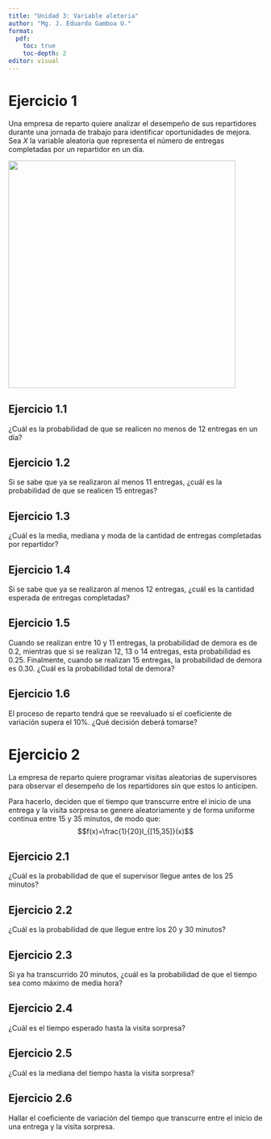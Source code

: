 ```yaml
---
title: "Unidad 3: Variable aletoria"
author: "Mg. J. Eduardo Gamboa U."
format: 
  pdf:
    toc: true
    toc-depth: 2  
editor: visual
---
```


\newpage


# Ejercicio 1

Una empresa de reparto quiere analizar el desempeño de sus repartidores durante una jornada de trabajo para identificar oportunidades de mejora. Sea $X$ la variable aleatoria que representa el número de entregas completadas por un repartidor en un día.

![](fdp.jpg){fig-align="center" width="450"}

## Ejercicio 1.1

¿Cuál es la probabilidad de que se realicen no menos de 12 entregas en un día?

## Ejercicio 1.2

Si se sabe que ya se realizaron al menos 11 entregas, ¿cuál es la probabilidad de que se realicen 15 entregas?

## Ejercicio 1.3

¿Cuál es la media, mediana y moda de la cantidad de entregas completadas por repartidor?

## Ejercicio 1.4

Si se sabe que ya se realizaron al menos 12 entregas, ¿cuál es la cantidad esperada de entregas completadas?

## Ejercicio 1.5

Cuando se realizan entre 10 y 11 entregas, la probabilidad de demora es de 0.2, mientras que si se realizan 12, 13 o 14 entregas, esta probabilidad es 0.25. Finalmente, cuando se realizan 15 entregas, la probabilidad de demora es 0.30. ¿Cuál es la probabilidad total de demora?

## Ejercicio 1.6

El proceso de reparto tendrá que se reevaluado si el coeficiente de variación supera el 10%. ¿Qué decisión deberá tomarse?

# Ejercicio 2

La empresa de reparto quiere programar visitas aleatorias de supervisores para observar el desempeño de los repartidores sin que estos lo anticipen.

Para hacerlo, deciden que el tiempo que transcurre entre el inicio de una entrega y la visita sorpresa se genere aleatoriamente y de forma uniforme continua entre 15 y 35 minutos, de modo que:
$$f(x)=\frac{1}{20}I_{[15,35]}(x)$$

## Ejercicio 2.1

¿Cuál es la probabilidad de que el supervisor llegue antes de los 25 minutos?

## Ejercicio 2.2

¿Cuál es la probabilidad de que llegue entre los 20 y 30 minutos?

## Ejercicio 2.3

Si ya ha transcurrido 20 minutos, ¿cuál es la probabilidad de que el tiempo sea como máximo de media hora?

## Ejercicio 2.4

¿Cuál es el tiempo esperado hasta la visita sorpresa?

## Ejercicio 2.5

¿Cuál es la mediana del tiempo hasta la visita sorpresa?

## Ejercicio 2.6

Hallar el coeficiente de variación del tiempo que transcurre entre el inicio de una entrega y la visita sorpresa.
